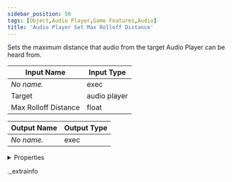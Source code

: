 ```yaml
---
sidebar_position: 50
tags: [Object,Audio Player,Game Features,Audio]
title: 'Audio Player Set Max Rolloff Distance'
---
```


Sets the maximum distance that audio from the target Audio Player can be heard from.



<IChip uuid="c8b0ee69-7b27-4805-b809-438b1c59f472" />

| Input Name | Input Type |
|-----------|-----------|
| *No name.* | exec |
| Target | audio player |
| Max Rolloff Distance | float |

| Output Name | Output Type |
|-----------|-----------|
| *No name.* | exec |


<details>
  <summary>Properties</summary>
  <div>
    <div>
    <table>
      <thead>
        <tr>
          <th>Room availability:</th>
          <th>Available everywhere</th>
        </tr>
        <tr>
          <th>Is beta required?</th>
          <th>No</th>
        </tr>
        <tr>
          <th>Is this chip a trolling risk?</th>
          <th>No</th>
        </tr>
        <tr>
          <th>Is this chip a role assignment risk?</th>
          <th>No</th>
        </tr>
        <tr>
          <th>Chip UUID</th>
          <th>c8b0ee69-7b27-4805-b809-438b1c59f472</th>
        </tr>
      </thead>
    </table>
    </div>
  </div>
</details>

._extrainfo